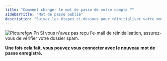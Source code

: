 ```yaml
---
title: "Comment changer le mot de passe de votre compte ?"
sidebarTitle: "Mot de passe oublié"
description: "Suivez les étapes ci-dessous pour réinitialiser votre mot de passe."
---
```


<Steps>
  <Step title="Déconnectez-vous de votre compte ou utilisez une fenêtre de navigation privée.">
    
  </Step>
  <Step title="Accédez à la page de connexion et cliquez sur « Mot de passe oubllié ».">
    <img
      src="/images/Picturefgw.png"
      alt="Picturefgw Pn"
      style={{ width:"70%" }}
    />
  </Step>
  <Step title="Entrez votre adresse e-mail et cliquez sur Suivant.">
    
  </Step>
  <Step title="Vous recevrez un e-mail contenant un code OTP pour réinitialiser votre mot de passe.">
    Si vous n'avez pas reçu l'e-mail de réinitialisation, assurez-vous de vérifier votre dossier spam.
  </Step>
  <Step title="Entrez le code à 6 chiffres reçu dans votre e-mail.">
    
  </Step>
  <Step title="Enregistrez un nouveau mot de passe et confirmez.">
    
  </Step>
</Steps>

**Une fois cela fait, vous pouvez vous connecter avec le nouveau mot de passe enregistré.**
